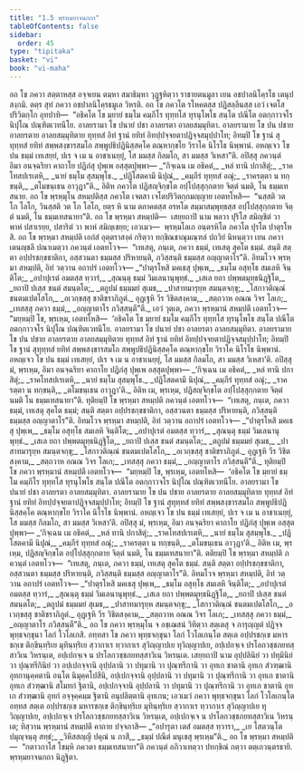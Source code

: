 ```yaml
---
title: "1.5 พฺรหฺมยาจนกถา"
tableOfContents: false
sidebar:
  order: 45
type: "tipitaka"
basket: "vi"
book: "vi-maha"
---
```



<DynamicBreadcrumb />

<Division number="7" book="vi-maha">

<Paragraph number="25" book="vi-maha">
อถ โข ภควา สตฺตาหสฺส อจฺจเยน ตมฺหา สมาธิมฺหา วุฏฺฐหิตฺวา ราชายตนมูลา เยน อชปาลนิโคฺรโธ เตนุปสงฺกมิ. ตตฺร สุทํ ภควา อชปาลนิโคฺรธมูเล วิหรติ. อถ โข ภควโต รโหคตสฺส ปฏิสลฺลีนสฺส เอวํ เจตโส ปริวิตกฺโก อุทปาทิ—  “อธิคโต โข มฺยายํ ธมฺโม คมฺภีโร ทุทฺทโส ทุรนุโพโธ สนฺโต ปณีโต อตกฺกาวจโร นิปุโณ ปณฺฑิตเวทนีโย. อาลยรามา โข ปนายํ ปชา อาลยรตา อาลยสมฺมุทิตา. อาลยรามาย โข ปน ปชาย อาลยรตาย อาลยสมฺมุทิตาย ทุทฺทสํ อิทํ ฐานํ ยทิทํ อิทปฺปจฺจยตาปฏิจฺจสมุปฺปาโท; อิทมฺปิ โข ฐานํ สุทุทฺทสํ ยทิทํ สพฺพสงฺขารสมโถ สพฺพูปธิปฏินิสฺสคฺโค ตณฺหากฺขโย วิราโค นิโรโธ นิพฺพานํ. อหญฺเจว โข ปน ธมฺมํ เทเสยฺยํ, ปเร จ เม น อาชาเนยฺยุํ, โส มมสฺส กิลมโถ, สา มมสฺส วิเหสา”ติ. อปิสฺสุ ภควนฺตํ อิมา อนจฺฉริยา คาถาโย ปฏิภํสุ ปุพฺเพ อสฺสุตปุพฺพา—
</Paragraph>

<Paragraph number="26" type="verses" book="vi-maha">
_“กิจฺเฉน เม อธิคตํ,_  
_หลํ ทานิ ปกาสิตุํ;_  
_ราคโทสปเรเตหิ,_  
_นายํ ธมฺโม สุสมฺพุโธ._  

</Paragraph>

<Paragraph number="27" type="verses" book="vi-maha">
_ปฏิโสตคามึ นิปุณํ,_  
_คมฺภีรํ ทุทฺทสํ อณุํ;_  
_ราครตฺตา น ทกฺขนฺติ,_  
_ตโมขนฺเธน อาวุฏา”ติ._  

</Paragraph>

<Paragraph number="28" book="vi-maha">
อิติห ภควโต ปฏิสญฺจิกฺขโต อปฺโปสฺสุกฺกตาย จิตฺตํ นมติ, โน ธมฺมเทสนาย.
</Paragraph>

</Division>
<Division number="8" book="vi-maha">

<Paragraph number="29" book="vi-maha">
อถ โข พฺรหฺมุโน สหมฺปติสฺส ภควโต เจตสา เจโตปริวิตกฺกมญฺญาย เอตทโหสิ—  “นสฺสติ วต โภ โลโก, วินสฺสติ วต โภ โลโก, ยตฺร หิ นาม ตถาคตสฺส อรหโต สมฺมาสมฺพุทฺธสฺส อปฺโปสฺสุกฺกตาย จิตฺตํ นมติ, โน ธมฺมเทสนายา”ติ. อถ โข พฺรหฺมา สหมฺปติ—  เสยฺยถาปิ นาม พลวา ปุริโส สมิญฺชิตํ วา พาหํ ปสาเรยฺย, ปสาริตํ วา พาหํ สมิญฺเชยฺย; เอวเมว—  พฺรหฺมโลเก อนฺตรหิโต ภควโต ปุรโต ปาตุรโหสิ. อถ โข พฺรหฺมา สหมฺปติ เอกํสํ อุตฺตราสงฺคํ กริตฺวา ทกฺขิณชาณุมณฺฑลํ ปถวิยํ นิหนฺตฺวา เยน ภควา เตนญฺชลึ ปณาเมตฺวา ภควนฺตํ เอตทโวจ—  “เทเสตุ, ภนฺเต, ภควา ธมฺมํ, เทเสตุ สุคโต ธมฺมํ. สนฺติ สตฺตา อปฺปรชกฺขชาติกา, อสฺสวนตา ธมฺมสฺส ปริหายนฺติ, ภวิสฺสนฺติ ธมฺมสฺส อญฺญาตาโร”ติ. อิทมโวจ พฺรหฺมา สหมฺปติ, อิทํ วตฺวาน อถาปรํ เอตทโวจ—
</Paragraph>

<Paragraph number="30" type="verses" book="vi-maha">
_“ปาตุรโหสิ มคเธสุ ปุพฺเพ,_  
_ธมฺโม อสุทฺโธ สมเลหิ จินฺติโต;_  
_อปาปุเรตํ อมตสฺส ทฺวารํ,_  
_สุณนฺตุ ธมฺมํ วิมเลนานุพุทฺธํ._  

</Paragraph>

<Paragraph number="31" type="verses" book="vi-maha">
_เสเล ยถา ปพฺพตมุทฺธนิฏฺฐิโต,_  
_ยถาปิ ปเสฺส ชนตํ สมนฺตโต;_  
_ตถูปมํ ธมฺมมยํ สุเมธ,_  
_ปาสาทมารุยฺห สมนฺตจกฺขุ;_  
_โสกาวติณฺณํ ชนตมเปตโสโก,_  
_อเวกฺขสฺสุ ชาติชราภิภูตํ._  

</Paragraph>

<Paragraph number="32" type="verses" book="vi-maha">
อุฏฺเฐหิ วีร วิชิตสงฺคาม,_  
_สตฺถวาห อณณ วิจร โลเก;_  
_เทสสฺสุ ภควา ธมฺมํ,_  
_อญฺญาตาโร ภวิสฺสนฺตี”ติ._  

</Paragraph>

<Paragraph number="33" book="vi-maha">
เอวํ วุตฺเต, ภควา พฺรหฺมานํ สหมฺปตึ เอตทโวจ—  “มยฺหมฺปิ โข, พฺรเหฺม, เอตทโหสิ—  ‘อธิคโต โข มฺยายํ ธมฺโม คมฺภีโร ทุทฺทโส ทุรนุโพโธ สนฺโต ปณีโต อตกฺกาวจโร นิปุโณ ปณฺฑิตเวทนีโย. อาลยรามา โข ปนายํ ปชา อาลยรตา อาลยสมฺมุทิตา. อาลยรามาย โข ปน ปชาย อาลยรตาย อาลยสมฺมุทิตาย ทุทฺทสํ อิทํ ฐานํ ยทิทํ อิทปฺปจฺจยตาปฏิจฺจสมุปฺปาโท; อิทมฺปิ โข ฐานํ สุทุทฺทสํ ยทิทํ สพฺพสงฺขารสมโถ สพฺพูปธิปฏินิสฺสคฺโค ตณฺหากฺขโย วิราโค นิโรโธ นิพฺพานํ. อหญฺเจว โข ปน ธมฺมํ เทเสยฺยํ, ปเร จ เม น อาชาเนยฺยุํ, โส มมสฺส กิลมโถ, สา มมสฺส วิเหสา’ติ. อปิสฺสุ มํ, พฺรเหฺม, อิมา อนจฺฉริยา คาถาโย ปฏิภํสุ ปุพฺเพ อสฺสุตปุพฺพา—
</Paragraph>

<Paragraph number="34" type="verses" book="vi-maha">
_‘กิจฺเฉน เม อธิคตํ,_  
_หลํ ทานิ ปกาสิตุํ;_  
_ราคโทสปเรเตหิ,_  
_นายํ ธมฺโม สุสมฺพุโธ._  

</Paragraph>

<Paragraph number="35" type="verses" book="vi-maha">
_ปฏิโสตคามึ นิปุณํ,_  
_คมฺภีรํ ทุทฺทสํ อณุํ;_  
_ราครตฺตา น ทกฺขนฺติ,_  
_ตโมขนฺเธน อาวุฏา’ติ._  

</Paragraph>

<Paragraph number="36" book="vi-maha">
อิติห เม, พฺรเหฺม, ปฏิสญฺจิกฺขโต อปฺโปสฺสุกฺกตาย จิตฺตํ นมติ โน ธมฺมเทสนายา”ติ.
</Paragraph>

<Paragraph number="37" book="vi-maha">
ทุติยมฺปิ โข พฺรหฺมา สหมฺปติ ภควนฺตํ เอตทโวจ—  “เทเสตุ, ภนฺเต, ภควา ธมฺมํ, เทเสตุ สุคโต ธมฺมํ; สนฺติ สตฺตา อปฺปรชกฺขชาติกา, อสฺสวนตา ธมฺมสฺส ปริหายนฺติ, ภวิสฺสนฺติ ธมฺมสฺส อญฺญาตาโร”ติ. อิทมโวจ พฺรหฺมา สหมฺปติ, อิทํ วตฺวาน อถาปรํ เอตทโวจ—
</Paragraph>

<Paragraph number="38" type="verses" book="vi-maha">
_“ปาตุรโหสิ มคเธสุ ปุพฺเพ,_  
_ธมฺโม อสุทฺโธ สมเลหิ จินฺติโต;_  
_อปาปุเรตํ อมตสฺส ทฺวารํ,_  
_สุณนฺตุ ธมฺมํ วิมเลนานุพุทฺธํ._  

</Paragraph>

<Paragraph number="39" type="verses" book="vi-maha">
_เสเล ยถา ปพฺพตมุทฺธนิฏฺฐิโต,_  
_ยถาปิ ปเสฺส ชนตํ สมนฺตโต;_  
_ตถูปมํ ธมฺมมยํ สุเมธ,_  
_ปาสาทมารุยฺห สมนฺตจกฺขุ;_  
_โสกาวติณฺณํ ชนตมเปตโสโก,_  
_อเวกฺขสฺสุ ชาติชราภิภูตํ._  

</Paragraph>

<Paragraph number="40" type="verses" book="vi-maha">
อุฏฺเฐหิ วีร วิชิตสงฺคาม,_  
_สตฺถวาห อณณ วิจร โลเก;_  
_เทสสฺสุ ภควา ธมฺมํ,_  
_อญฺญาตาโร ภวิสฺสนฺตี”ติ._  

</Paragraph>

<Paragraph number="41" book="vi-maha">
ทุติยมฺปิ โข ภควา พฺรหฺมานํ สหมฺปตึ เอตทโวจ—  “มยฺหมฺปิ โข, พฺรเหฺม, เอตทโหสิ—  ‘อธิคโต โข มฺยายํ ธมฺโม คมฺภีโร ทุทฺทโส ทุรนุโพโธ สนฺโต ปณีโต อตกฺกาวจโร นิปุโณ ปณฺฑิตเวทนีโย. อาลยรามา โข ปนายํ ปชา อาลยรตา อาลยสมฺมุทิตา. อาลยรามาย โข ปน ปชาย อาลยรตาย อาลยสมฺมุทิตาย ทุทฺทสํ อิทํ ฐานํ ยทิทํ อิทปฺปจฺจยตาปฏิจฺจสมุปฺปาโท; อิทมฺปิ โข ฐานํ สุทุทฺทสํ ยทิทํ สพฺพสงฺขารสมโถ สพฺพูปธิปฏินิสฺสคฺโค ตณฺหากฺขโย วิราโค นิโรโธ นิพฺพานํ. อหญฺเจว โข ปน ธมฺมํ เทเสยฺยํ, ปเร จ เม น อาชาเนยฺยุํ, โส มมสฺส กิลมโถ, สา มมสฺส วิเหสา’ติ. อปิสฺสุ มํ, พฺรเหฺม, อิมา อนจฺฉริยา คาถาโย ปฏิภํสุ ปุพฺเพ อสฺสุตปุพฺพา—
</Paragraph>

<Paragraph number="42" type="verses" book="vi-maha">
_‘กิจฺเฉน เม อธิคตํ,_  
_หลํ ทานิ ปกาสิตุํ;_  
_ราคโทสปเรเตหิ,_  
_นายํ ธมฺโม สุสมฺพุโธ._  

</Paragraph>

<Paragraph number="43" type="verses" book="vi-maha">
_ปฏิโสตคามึ นิปุณํ,_  
_คมฺภีรํ ทุทฺทสํ อณุํ;_  
_ราครตฺตา น ทกฺขนฺติ,_  
_ตโมขนฺเธน อาวุฏา’ติ._  

</Paragraph>

<Paragraph number="44" book="vi-maha">
อิติห เม, พฺรเหฺม, ปฏิสญฺจิกฺขโต อปฺโปสฺสุกฺกตาย จิตฺตํ นมติ, โน ธมฺมเทสนายา”ติ.
</Paragraph>

<Paragraph number="45" book="vi-maha">
ตติยมฺปิ โข พฺรหฺมา สหมฺปติ ภควนฺตํ เอตทโวจ—  “เทเสตุ, ภนฺเต, ภควา ธมฺมํ, เทเสตุ สุคโต ธมฺมํ. สนฺติ สตฺตา อปฺปรชกฺขชาติกา, อสฺสวนตา ธมฺมสฺส ปริหายนฺติ, ภวิสฺสนฺติ ธมฺมสฺส อญฺญาตาโร”ติ. อิทมโวจ พฺรหฺมา สหมฺปติ, อิทํ วตฺวาน อถาปรํ เอตทโวจ—
</Paragraph>

<Paragraph number="46" type="verses" book="vi-maha">
_“ปาตุรโหสิ มคเธสุ ปุพฺเพ,_  
_ธมฺโม อสุทฺโธ สมเลหิ จินฺติโต;_  
_อปาปุเรตํ อมตสฺส ทฺวารํ,_  
_สุณนฺตุ ธมฺมํ วิมเลนานุพุทฺธํ._  

</Paragraph>

<Paragraph number="47" type="verses" book="vi-maha">
_เสเล ยถา ปพฺพตมุทฺธนิฏฺฐิโต,_  
_ยถาปิ ปเสฺส ชนตํ สมนฺตโต;_  
_ตถูปมํ ธมฺมมยํ สุเมธ,_  
_ปาสาทมารุยฺห สมนฺตจกฺขุ;_  
_โสกาวติณฺณํ ชนตมเปตโสโก,_  
_อเวกฺขสฺสุ ชาติชราภิภูตํ._  

</Paragraph>

<Paragraph number="48" type="verses" book="vi-maha">
อุฏฺเฐหิ วีร วิชิตสงฺคาม,_  
_สตฺถวาห อณณ วิจร โลเก;_  
_เทสสฺสุ ภควา ธมฺมํ,_  
_อญฺญาตาโร ภวิสฺสนฺตี”ติ._  

</Paragraph>

</Division>
<Division number="9" book="vi-maha">

<Paragraph number="49" book="vi-maha">
อถ โข ภควา พฺรหฺมุโน จ อชฺเฌสนํ วิทิตฺวา สตฺเตสุ จ การุญฺญตํ ปฏิจฺจ พุทฺธจกฺขุนา โลกํ โวโลเกสิ. อทฺทสา โข ภควา พุทฺธจกฺขุนา โลกํ โวโลเกนฺโต สตฺเต อปฺปรชกฺเข มหารชกฺเข ติกฺขินฺทฺริเย มุทินฺทฺริเย สฺวากาเร ทฺวากาเร สุวิญฺญาปเย ทุวิญฺญาปเย, อปฺเปกจฺเจ ปรโลกวชฺชภยทสฺสาวิเน วิหรนฺเต, อปฺเปกจฺเจ น ปรโลกวชฺชภยทสฺสาวิเน วิหรนฺเต. เสยฺยถาปิ นาม อุปฺปลินิยํ วา ปทุมินิยํ วา ปุณฺฑรีกินิยํ วา อปฺเปกจฺจานิ อุปฺปลานิ วา ปทุมานิ วา ปุณฺฑรีกานิ วา อุทเก ชาตานิ อุทเก สํวฑฺฒานิ อุทกานุคฺคตานิ อนฺโต นิมุคฺคโปสีนิ, อปฺเปกจฺจานิ อุปฺปลานิ วา ปทุมานิ วา ปุณฺฑรีกานิ วา อุทเก ชาตานิ อุทเก สํวฑฺฒานิ สโมทกํ ฐิตานิ, อปฺเปกจฺจานิ อุปฺปลานิ วา ปทุมานิ วา ปุณฺฑรีกานิ วา อุทเก ชาตานิ อุทเก สํวฑฺฒานิ อุทกํ อจฺจุคฺคมฺม ฐิตานิ อนุปลิตฺตานิ อุทเกน; เอวเมวํ ภควา พุทฺธจกฺขุนา โลกํ โวโลเกนฺโต อทฺทส สตฺเต อปฺปรชกฺเข มหารชกฺเข ติกฺขินฺทฺริเย มุทินฺทฺริเย สฺวากาเร ทฺวากาเร สุวิญฺญาปเย ทุวิญฺญาปเย, อปฺเปกจฺเจ ปรโลกวชฺชภยทสฺสาวิเน วิหรนฺเต, อปฺเปกจฺเจ น ปรโลกวชฺชภยทสฺสาวิเน วิหรนฺเต; ทิสฺวาน พฺรหฺมานํ สหมฺปตึ คาถาย ปจฺจภาสิ—
</Paragraph>

<Paragraph number="50" type="verses" book="vi-maha">
_“อปารุตา เตสํ อมตสฺส ทฺวารา,_  
_เย โสตวนฺโต ปมุญฺจนฺตุ สทฺธํ;_  
_วิหึสสญฺญี ปคุณํ น ภาสึ,_  
_ธมฺมํ ปณีตํ มนุเชสุ พฺรเหฺม”ติ._  

</Paragraph>

<Paragraph number="51" book="vi-maha">
อถ โข พฺรหฺมา สหมฺปติ—  “กตาวกาโส โขมฺหิ ภควตา ธมฺมเทสนายา”ติ ภควนฺตํ อภิวาเทตฺวา ปทกฺขิณํ กตฺวา ตตฺเถวนฺตรธายิ.

</Paragraph>
</Division>

<Paragraph number="52" type="center" book="vi-maha">
พฺรหฺมยาจนกถา นิฏฺฐิตา.
</Paragraph>